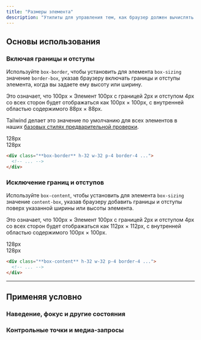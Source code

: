```yaml
---
title: "Размеры элемента"
description: "Утилиты для управления тем, как браузер должен вычислять общий размер элемента."
---
```




## Основы использования

### Включая границы и отступы

Используйте `box-border`, чтобы установить для элемента `box-sizing` значение `border-box`, указав браузеру включать границы и отступы элемента, когда вы задаете ему высоту или ширину.

Это означает, что 100px &times; Элемент 100px с границей 2px и отступом 4px со всех сторон будет отображаться как 100px &times; 100px, с внутренней областью содержимого 88px &times; 88px.

Tailwind делает это значение по умолчанию для всех элементов в наших [базовых стилях предварительной проверки](/docs/preflight).

<Example p="none">
  <div class="relative grid grid-cols-[1fr,1fr,1fr] grid-rows-[1fr,3fr,1fr] gap-px bg-gray-700/10 font-mono text-sm font-bold leading-6 bg-white max-w-sm mx-auto w-full shadow-xl">
    <div class="bg-white col-start-1 row-start-1"></div>
    <div class="relative bg-white col-start-2 row-start-1">
      <!-- w-measure indicator -->
      <div class="absolute flex bottom-2 left-0 right-0">
        <!-- Horizontal line -->
        <div class="bg-sky-400 h-px absolute left-0 top-1/2 -translate-y-px right-0"></div>
        <!-- Left chip -->
        <div class="w-full">
          <div class="rounded-full h-2 bg-sky-400 w-px absolute left-0 top-1/2 -translate-x-px -translate-y-1"></div>
        </div>
        <!-- Badge -->
        <div class="relative flex-auto font-mono font-bold w-full bg-white text-sky-600 text-xs px-1.5 flex items-center justify-center leading-none">128px</div>
        <!-- Right chip -->
        <div class="w-full">
          <div class="rounded-full h-2 bg-sky-400 w-px absolute right-0 top-1/2 translate-x-px -translate-y-1"></div>
        </div>
      </div>
    </div>
    <div class="bg-white col-start-3 row-start-1"></div>
    <div class="relative bg-white col-start-1 row-start-2">
      <!-- h-measure indicator -->
      <div class="absolute flex top-0 bottom-0 right-2 w-3">
        <!-- Vertical line -->
        <div class="bg-sky-400 w-px absolute top-0 left-1/2 -translate-x-[0.5px] bottom-0"></div>
        <!-- Top chip -->
        <div class="w-full">
          <div class="rounded-full w-2 bg-sky-400 h-px absolute top-0 left-1/2 -translate-y-px -translate-x-1"></div>
        </div>
        <!-- Badge -->
        <div class="relative -rotate-90 -translate-x-[1.15rem] translate-y-14 h-3 flex flex-auto font-mono font-bold bg-white text-sky-600 text-xs px-1.5 items-center justify-center leading-none">128px</div>
        <!-- Bottom chip -->
        <div class="w-full">
          <div class="rounded-full w-2 bg-sky-400 h-px absolute bottom-0 left-1/2 translate-y-px -translate-x-1"></div>
        </div>
      </div>
    </div>
    <div class="bg-white col-start-2 row-start-2 w-32 h-32 ring-1 ring-sky-300">
      <div class="box-border relative bg-stripes-sky w-32 h-32 p-5 ring ring-sky-300 ring-inset">
        <div class="w-full h-full bg-sky-500 ring-1 ring-sky-500"></div>
      </div>
    </div>
    <div class="bg-white col-start-3 row-start-2"></div>
    <div class="bg-white col-start-1 row-start-3"></div>
    <div class="bg-white col-start-2 row-start-3"></div>
    <div class="bg-white col-start-3 row-start-3"></div>
  </div>
</Example>

```html
<div class="**box-border** h-32 w-32 p-4 border-4 ...">
  <!-- ... -->
</div>
```

### Исключение границ и отступов

Используйте `box-content`, чтобы установить для элемента `box-sizing` значение `content-box`, указав браузеру добавить границы и отступы поверх указанной ширины или высоты элемента.

Это означает, что 100px &times; Элемент 100px с границей 2px и отступом 4px со всех сторон будет отображаться как 112px &times; 112px, с внутренней областью содержимого 100px &times; 100px.

<Example p="none">
  <div class="relative grid grid-cols-[1fr,1fr,1fr] grid-rows-[1fr,2fr,1fr] gap-px bg-gray-700/10 font-mono text-sm font-bold leading-6 bg-white max-w-sm mx-auto w-full shadow-xl">
    <div class="bg-white col-start-1 row-start-1"></div>
    <div class="relative bg-white col-start-2 row-start-1">
      <!-- w-measure indicator -->
      <div class="absolute flex bottom-2 left-0 right-0 -translate-y-5">
        <!-- Horizontal line -->
        <div class="bg-blue-400 h-px absolute left-0 top-1/2 -translate-y-px right-0"></div>
        <!-- Left chip -->
        <div class="w-full">
          <div class="rounded-full h-2 bg-blue-400 w-px absolute left-0 top-1/2 -translate-x-px -translate-y-1"></div>
        </div>
        <!-- Badge -->
        <div class="relative flex-auto font-mono font-bold w-full bg-white text-blue-600 text-xs px-1.5 flex items-center justify-center leading-none">128px</div>
        <!-- Right chip -->
        <div class="w-full">
          <div class="rounded-full h-2 bg-blue-400 w-px absolute right-0 top-1/2 translate-x-px -translate-y-1"></div>
        </div>
      </div>
    </div>
    <div class="bg-white col-start-3 row-start-1"></div>
    <div class="relative bg-white col-start-1 row-start-2">
      <!-- h-measure indicator -->
      <div class="absolute flex top-0 bottom-0 right-2 w-3 -translate-x-5">
        <!-- Vertical line -->
        <div class="bg-blue-400 w-px absolute top-0 left-1/2 -translate-x-[0.5px] bottom-0"></div>
        <!-- Top chip -->
        <div class="w-full">
          <div class="rounded-full w-2 bg-blue-400 h-px absolute top-0 left-1/2 -translate-y-px -translate-x-1"></div>
        </div>
        <!-- Badge -->
        <div class="relative -rotate-90 -translate-x-[1.15rem] translate-y-14 h-3 flex flex-auto font-mono font-bold bg-white text-blue-600 text-xs px-1.5 items-center justify-center leading-none">128px</div>
        <!-- Bottom chip -->
        <div class="w-full">
          <div class="rounded-full w-2 bg-blue-400 h-px absolute bottom-0 left-1/2 translate-y-px -translate-x-1"></div>
        </div>
      </div>
    </div>
    <div class="bg-white col-start-2 row-start-2 w-32 h-32">
      <div class="box-content -translate-x-5 -translate-y-5 relative bg-stripes-blue w-32 h-32 p-5 ring-4 ring-blue-300 ring-inset">
        <div class="w-full h-full bg-blue-500 ring-1 ring-blue-500"></div>
      </div>
    </div>
    <div class="bg-white col-start-3 row-start-2"></div>
    <div class="bg-white col-start-1 row-start-3"></div>
    <div class="bg-white col-start-2 row-start-3"></div>
    <div class="bg-white col-start-3 row-start-3"></div>
  </div>
</Example>

```html
<div class="**box-content** h-32 w-32 p-4 border-4 ...">
  <!-- ... -->
</div>
```

---

## <Heading ignore>Применяя условно</Heading>

### <Heading ignore>Наведение, фокус и другие состояния</Heading>

<HoverFocusAndOtherStates defaultClass="box-border" featuredClass="box-content" />

### <Heading ignore>Контрольные точки и медиа-запросы</Heading>

<BreakpointsAndMediaQueries defaultClass="box-border" featuredClass="box-content" />
